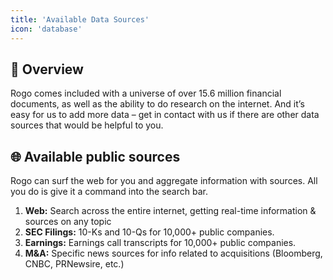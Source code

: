 ```yaml
---
title: 'Available Data Sources'
icon: 'database'
---
```


## 🤖 Overview
Rogo comes included with a universe of over 15.6 million financial documents, as well as the ability to do research on the internet. And it’s easy for us to add more data – get in contact with us if there are other data sources that would be helpful to you.

## 🌐 Available public sources
Rogo can surf the web for you and aggregate information with sources. All you do is give it a command into the search bar.

1. **Web:** Search across the entire internet, getting real-time information & sources on any topic
2. **SEC Filings:** 10-Ks and 10-Qs for 10,000+ public companies.
3. **Earnings:** Earnings call transcripts for 10,000+ public companies.
4. **M&A:** Specific news sources for info related to acquisitions (Bloomberg, CNBC, PRNewsire, etc.)
